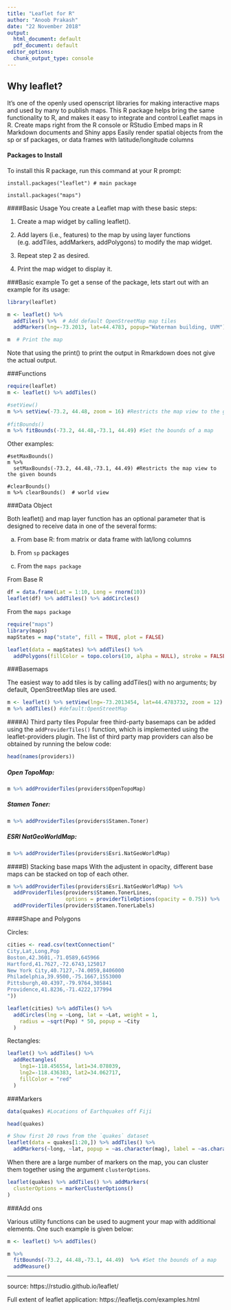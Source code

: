 ```yaml
---
title: "Leaflet for R"
author: "Anoob Prakash"
date: "22 November 2018"
output:
  html_document: default
  pdf_document: default
editor_options:
  chunk_output_type: console
---
```


## Why leaflet?
It's one of the openly used openscript libraries for making interactive maps and used by many to publish maps. This R package helps bring the same functionality to R, and makes it easy to integrate and control Leaflet maps in R.
Create maps right from the R console or RStudio
Embed maps in R Markdown documents and Shiny apps
Easily render spatial objects from the sp or sf packages, or data frames with latitude/longitude columns

#### Packages to Install
To install this R package, run this command at your R prompt:
```
install.packages("leaflet") # main package 

install.packages("maps")

```

####Basic Usage
You create a Leaflet map with these basic steps:

1. Create a map widget by calling leaflet().

2. Add layers (i.e., features) to the map by using layer functions (e.g. addTiles, addMarkers,  addPolygons) to modify the map widget.

3. Repeat step 2 as desired.

4. Print the map widget to display it.

###Basic example
To get a sense of the package, lets start out with an example for its usage:

```r
library(leaflet)

m <- leaflet() %>%
  addTiles() %>%  # Add default OpenStreetMap map tiles
  addMarkers(lng=-73.2013, lat=44.4783, popup="Waterman building, UVM") # Decimal degrees - latitude and longitude, the values are bounded by ±90° and ±180° respectively.

m  # Print the map

```
Note that using the print() to print the output in Rmarkdown does not give the actual output.

###Functions
```r

require(leaflet)
m <- leaflet() %>% addTiles()

#setView()
m %>% setView(-73.2, 44.48, zoom = 16) #Restricts the map view to the given bounds
  
#fitBounds()
m %>% fitBounds(-73.2, 44.48,-73.1, 44.49) #Set the bounds of a map
```

Other examples:
```
#setMaxBounds()
m %>%
  setMaxBounds(-73.2, 44.48,-73.1, 44.49) #Restricts the map view to the given bounds
  
#clearBounds()
m %>% clearBounds()  # world view

```

###Data Object

Both leaflet() and map layer function has an optional parameter that is designed to receive data in one of the several forms:

a. From base R: from matrix or data frame with lat/long columns

b.  From `sp` packages

c. From the `maps package`

From Base R

```r
df = data.frame(Lat = 1:10, Long = rnorm(10))
leaflet(df) %>% addTiles() %>% addCircles()
```

From the `maps package`
```r
require("maps")
library(maps)
mapStates = map("state", fill = TRUE, plot = FALSE)

leaflet(data = mapStates) %>% addTiles() %>%
  addPolygons(fillColor = topo.colors(10, alpha = NULL), stroke = FALSE)
```


###Basemaps

The easiest way to add tiles is by calling addTiles() with no arguments; by default, OpenStreetMap tiles are used.

```r

m <- leaflet() %>% setView(lng=-73.2013454, lat=44.4783732, zoom = 12)
m %>% addTiles() #default:OpenStreetMap
```

####A) Third party tiles
Popular free third-party basemaps can be added using the `addProviderTiles()` function, which is implemented using the leaflet-providers plugin.
The list of third party map providers can also be obtained by running the below code:
```r
head(names(providers))
```

##### Open TopoMap:

```r
m %>% addProviderTiles(providers$OpenTopoMap)
```

##### Stamen Toner:

```r
m %>% addProviderTiles(providers$Stamen.Toner)
```

##### ESRI NatGeoWorldMap:

```r
m %>% addProviderTiles(providers$Esri.NatGeoWorldMap)
```


####B) Stacking base maps
With the adjustent in opacity, different base maps can be stacked on top of each other.

```r

m %>% addProviderTiles(providers$Esri.NatGeoWorldMap) %>%
  addProviderTiles(providers$Stamen.TonerLines,
                   options = providerTileOptions(opacity = 0.75)) %>%
  addProviderTiles(providers$Stamen.TonerLabels)


```


####Shape and Polygons

Circles:

```r
cities <- read.csv(textConnection("
City,Lat,Long,Pop
Boston,42.3601,-71.0589,645966
Hartford,41.7627,-72.6743,125017
New York City,40.7127,-74.0059,8406000
Philadelphia,39.9500,-75.1667,1553000
Pittsburgh,40.4397,-79.9764,305841
Providence,41.8236,-71.4222,177994
"))

leaflet(cities) %>% addTiles() %>%
  addCircles(lng = ~Long, lat = ~Lat, weight = 1,
    radius = ~sqrt(Pop) * 50, popup = ~City
  )

```

Rectangles:

```r
leaflet() %>% addTiles() %>%
  addRectangles(
    lng1=-118.456554, lat1=34.078039,
    lng2=-118.436383, lat2=34.062717,
    fillColor = "red"
  )
```

###Markers
```r
data(quakes) #Locations of Earthquakes off Fiji

head(quakes)

# Show first 20 rows from the `quakes` dataset
leaflet(data = quakes[1:20,]) %>% addTiles() %>%
  addMarkers(~long, ~lat, popup = ~as.character(mag), label = ~as.character(mag))
```

When there are a large number of markers on the map, you can cluster them together using the argument `clusterOptions`.

```r
leaflet(quakes) %>% addTiles() %>% addMarkers(
  clusterOptions = markerClusterOptions()
)
```


###Add ons

Various utility functions can be used to augment your map with additional elements. One such example is given below:

```r
m <- leaflet() %>% addTiles()

m %>%
  fitBounds(-73.2, 44.48,-73.1, 44.49)  %>% #Set the bounds of a map
  addMeasure()
```


***
source: https://rstudio.github.io/leaflet/

Full extent of leaflet application: https://leafletjs.com/examples.html